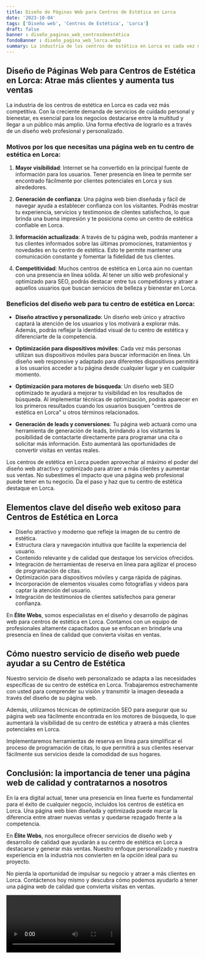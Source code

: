 ```yaml
---
title: Diseño de Páginas Web para Centros de Estética en Lorca
date: '2023-10-04'
tags: ['Diseño web', 'Centros de Estética', 'Lorca']
draft: false
banner : diseño_paginas_web_centrosdeestética
fondoBanner : diseño_pagina_web_lorca.webp
summary: La industria de los centros de estética en Lorca es cada vez más competitiva. Con la creciente demanda de servicios de cuidado personal y bienestar, es esencial para los negocios destacarse entre la multitud y llegar a un público más amplio. Una forma efectiva de lograrlo es a través de un diseño web profesional y personalizado.
---
```


## Diseño de Páginas Web para Centros de Estética en Lorca: Atrae más clientes y aumenta tus ventas

La industria de los centros de estética en Lorca es cada vez más competitiva. Con la creciente demanda de servicios de cuidado personal y bienestar, es esencial para los negocios destacarse entre la multitud y llegar a un público más amplio. Una forma efectiva de lograrlo es a través de un diseño web profesional y personalizado.

### Motivos por los que necesitas una página web en tu centro de estética en Lorca:

1. **Mayor visibilidad**: Internet se ha convertido en la principal fuente de información para los usuarios. Tener presencia en línea te permite ser encontrado fácilmente por clientes potenciales en Lorca y sus alrededores.

2. **Generación de confianza**: Una página web bien diseñada y fácil de navegar ayuda a establecer confianza con los visitantes. Podrás mostrar tu experiencia, servicios y testimonios de clientes satisfechos, lo que brinda una buena impresión y te posiciona como un centro de estética confiable en Lorca.

3. **Información actualizada**: A través de tu página web, podrás mantener a tus clientes informados sobre las últimas promociones, tratamientos y novedades en tu centro de estética. Esto te permite mantener una comunicación constante y fomentar la fidelidad de tus clientes.

4. **Competitividad**: Muchos centros de estética en Lorca aún no cuentan con una presencia en línea sólida. Al tener un sitio web profesional y optimizado para SEO, podrás destacar entre tus competidores y atraer a aquellos usuarios que buscan servicios de belleza y bienestar en Lorca.

### Beneficios del diseño web para tu centro de estética en Lorca:

- **Diseño atractivo y personalizado**: Un diseño web único y atractivo captará la atención de los usuarios y los motivará a explorar más. Además, podrás reflejar la identidad visual de tu centro de estética y diferenciarte de la competencia.

- **Optimización para dispositivos móviles**: Cada vez más personas utilizan sus dispositivos móviles para buscar información en línea. Un diseño web responsive y adaptado para diferentes dispositivos permitirá a los usuarios acceder a tu página desde cualquier lugar y en cualquier momento.

- **Optimización para motores de búsqueda**: Un diseño web SEO optimizado te ayudará a mejorar tu visibilidad en los resultados de búsqueda. Al implementar técnicas de optimización, podrás aparecer en los primeros resultados cuando los usuarios busquen "centros de estética en Lorca" u otros términos relacionados.

- **Generación de leads y conversiones**: Tu página web actuará como una herramienta de generación de leads, brindando a los visitantes la posibilidad de contactarte directamente para programar una cita o solicitar más información. Esto aumentará las oportunidades de convertir visitas en ventas reales.

Los centros de estética en Lorca pueden aprovechar al máximo el poder del diseño web atractivo y optimizado para atraer a más clientes y aumentar sus ventas. No subestimes el impacto que una página web profesional puede tener en tu negocio. Da el paso y haz que tu centro de estética destaque en Lorca.

<GifSeo />

<Cta />

## Elementos clave del diseño web exitoso para Centros de Estética en Lorca

- Diseño atractivo y moderno que refleje la imagen de su centro de estética.
- Estructura clara y navegación intuitiva que facilite la experiencia del usuario.
- Contenido relevante y de calidad que destaque los servicios ofrecidos.
- Integración de herramientas de reserva en línea para agilizar el proceso de programación de citas.
- Optimización para dispositivos móviles y carga rápida de páginas.
- Incorporación de elementos visuales como fotografías y videos para captar la atención del usuario.
- Integración de testimonios de clientes satisfechos para generar confianza.

En **Élite Webs**, somos especialistas en el diseño y desarrollo de páginas web para centros de estética en Lorca. Contamos con un equipo de profesionales altamente capacitados que se enfocan en brindarle una presencia en línea de calidad que convierta visitas en ventas.

## Cómo nuestro servicio de diseño web puede ayudar a su Centro de Estética

Nuestro servicio de diseño web personalizado se adapta a las necesidades específicas de su centro de estética en Lorca. Trabajaremos estrechamente con usted para comprender su visión y transmitir la imagen deseada a través del diseño de su página web.

Además, utilizamos técnicas de optimización SEO para asegurar que su página web sea fácilmente encontrada en los motores de búsqueda, lo que aumentará la visibilidad de su centro de estética y atraerá a más clientes potenciales en Lorca.

Implementaremos herramientas de reserva en línea para simplificar el proceso de programación de citas, lo que permitirá a sus clientes reservar fácilmente sus servicios desde la comodidad de sus hogares.

## Conclusión: la importancia de tener una página web de calidad y contratarnos a nosotros

En la era digital actual, tener una presencia en línea fuerte es fundamental para el éxito de cualquier negocio, incluidos los centros de estética en Lorca. Una página web bien diseñada y optimizada puede marcar la diferencia entre atraer nuevas ventas y quedarse rezagado frente a la competencia.

En **Élite Webs**, nos enorgullece ofrecer servicios de diseño web y desarrollo de calidad que ayudarán a su centro de estética en Lorca a destacarse y generar más ventas. Nuestro enfoque personalizado y nuestra experiencia en la industria nos convierten en la opción ideal para su proyecto.

No pierda la oportunidad de impulsar su negocio y atraer a más clientes en Lorca. Contáctenos hoy mismo y descubra cómo podemos ayudarlo a tener una página web de calidad que convierta visitas en ventas.

<Video />

<CtaBot job='Centros de Estética' city='Lorca'/>

<Gmaps query='Lorca+españa+maps' />